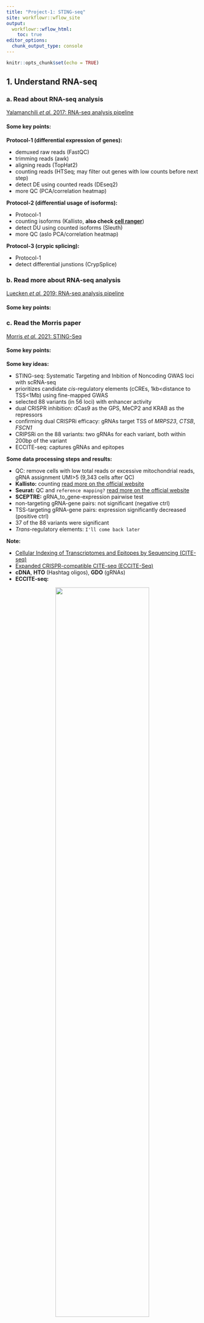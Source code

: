 ```yaml
---
title: "Project-1: STING-seq"
site: workflowr::wflow_site
output:
  workflowr::wflow_html:
    toc: true
editor_options:
  chunk_output_type: console
---
```


```r
knitr::opts_chunk$set(echo = TRUE)
```

## 1. Understand RNA-seq

### a. Read about RNA-seq analysis

[Yalamanchili *et al.* 2017: RNA-seq analysis pipeline](https://chenh19.github.io/rotation2/refs/Yalamanchili_2017.pdf)  

#### Some key points:

**Protocol-1 (differential expression of genes):**  

* demuxed raw reads (FastQC)
* trimming reads (awk)
* aligning reads (TopHat2)
* counting reads (HTSeq; may filter out genes with low counts before next step)
* detect DE using counted reads (DEseq2)
* more QC (PCA/correlation heatmap)

**Protocol-2 (differential usage of isoforms):**  

* Protocol-1
* counting isoforms (Kallisto, **also check [cell ranger](https://support.10xgenomics.com/single-cell-gene-expression/software/pipelines/latest/what-is-cell-ranger)**)
* detect DU using counted isoforms (Sleuth)
* more QC (aslo PCA/correlation heatmap)

**Protocol-3 (crypic splicing):**  

* Protocol-1
* detect differential junstions (CrypSplice)



### b. Read more about RNA-seq analysis

[Luecken *et al.* 2019: RNA-seq analysis pipeline](https://chenh19.github.io/rotation2/refs/Luecken_2019.pdf)  

#### Some key points:



### c. Read the Morris paper

[Morris *et al.* 2021: STING-Seq](https://chenh19.github.io/rotation2/refs/Morris_2020.pdf)  

#### Some key points:

**Some key ideas:**  

* STING-seq: Systematic Targeting and Inbition of Noncoding GWAS loci with scRNA-seq
* prioritizes candidate *cis*-regulatory elements (cCREs, 1kb<distance to TSS<1Mb) using fine-mapped GWAS
* selected 88 variants (in 56 loci) with enhancer activity
* dual CRISPR inhibition: dCas9 as the GPS, MeCP2 and KRAB as the repressors
* confirming dual CRISPRi efficacy: gRNAs target TSS of *MRPS23*, *CTSB*, *FSCN1*
* CRIPSRi on the 88 variants: two gRNAs for each variant, both within 200bp of the variant
* ECCITE-seq: captures gRNAs and epitopes

**Some data processing steps and results:**  

* QC: remove cells with low total reads or excessive mitochondrial reads, gRNA assignment UMI>5 (9,343 cells after QC)
* **Kallisto:** counting [read more on the official website](https://pachterlab.github.io/kallisto/)
* **Seurat:** QC and ```reference mapping?``` [read more on the official website](https://satijalab.org/seurat/)
* **SCEPTRE:** gRNA_to_gene-expression pairwise test
* non-targeting gRNA-gene pairs: not significant (negative ctrl)
* TSS-targeting gRNA-gene pairs: expression significantly decreased (positive ctrl)
* 37 of the 88 variants were significant
* *Trans*-regulatory elements: ```I'll come back later```

**Note:**  

* [Cellular Indexing of Transcriptomes and Epitopes by Sequencing (CITE-seq)](https://cite-seq.com/)
* [Expanded CRISPR-compatible CITE-seq (ECCITE-Seq)](https://cite-seq.com/eccite-seq/)
* **cDNA**, **HTO** (Hashtag oligos), **GDO** (gRNAs)
* **ECCITE-seq:**  

<center>
![](https://citeseq.files.wordpress.com/2018/11/eccite.png){width=70%}
</center>



## 2. Prelim QC for raw STING-seq data

### a. Download all data

**Code:** [```download.sh```](https://raw.githubusercontent.com/chenh19/rotation2/main/code/0_prepare/download.sh)  

### b. Perform FastQC on all fastq files

**Code:** [```fastqc.sh```](https://raw.githubusercontent.com/chenh19/rotation2/main/code/0_prepare/fastqc.sh)  

**SRR14141135:**  

* [SRR14141135_1](https://chenh19.github.io/rotation2/fastqc_reports/SRR14141135_cDNA_Homo_sapiens_1_fastqc.html)  
* [SRR14141135_2](https://chenh19.github.io/rotation2/fastqc_reports/SRR14141135_cDNA_Homo_sapiens_2_fastqc.html)  
  
**SRR14141136:**  

* [SRR14141136_1](https://chenh19.github.io/rotation2/fastqc_reports/SRR14141136_cDNA_Homo_sapiens_1_fastqc.html)  
* [SRR14141136_2](https://chenh19.github.io/rotation2/fastqc_reports/SRR14141136_cDNA_Homo_sapiens_2_fastqc.html)  
  
**SRR14141137:**  

* [SRR14141137_1](https://chenh19.github.io/rotation2/fastqc_reports/SRR14141137_cDNA_Homo_sapiens_1_fastqc.html)  
* [SRR14141137_2](https://chenh19.github.io/rotation2/fastqc_reports/SRR14141137_cDNA_Homo_sapiens_2_fastqc.html)  
  
**SRR14141138:**  

* [SRR14141138_1](https://chenh19.github.io/rotation2/fastqc_reports/SRR14141138_cDNA_Homo_sapiens_1_fastqc.html)  
* [SRR14141138_2](https://chenh19.github.io/rotation2/fastqc_reports/SRR14141138_cDNA_Homo_sapiens_2_fastqc.html)  
  
**SRR14141139:**  

* [SRR14141139_1](https://chenh19.github.io/rotation2/fastqc_reports/SRR14141139_cDNA_Homo_sapiens_1_fastqc.html)  
* [SRR14141139_2](https://chenh19.github.io/rotation2/fastqc_reports/SRR14141139_cDNA_Homo_sapiens_2_fastqc.html)  
  
**SRR14141140:**  

* [SRR14141140_1](https://chenh19.github.io/rotation2/fastqc_reports/SRR14141140_cDNA_Homo_sapiens_1_fastqc.html)  
* [SRR14141140_2](https://chenh19.github.io/rotation2/fastqc_reports/SRR14141140_cDNA_Homo_sapiens_2_fastqc.html)  
  
**SRR14141141:**  

* [SRR14141141_1](https://chenh19.github.io/rotation2/fastqc_reports/SRR14141141_cDNA_Homo_sapiens_1_fastqc.html)  
* [SRR14141141_2](https://chenh19.github.io/rotation2/fastqc_reports/SRR14141141_cDNA_Homo_sapiens_2_fastqc.html)  
  
**SRR14141142:**  

* [SRR14141142_1](https://chenh19.github.io/rotation2/fastqc_reports/SRR14141142_cDNA_Homo_sapiens_1_fastqc.html)  
* [SRR14141142_2](https://chenh19.github.io/rotation2/fastqc_reports/SRR14141142_cDNA_Homo_sapiens_2_fastqc.html)  
  
**SRR14141143:**  

* [SRR14141143_1](https://chenh19.github.io/rotation2/fastqc_reports/SRR14141143_HTO_Homo_sapiens_1_fastqc.html)  
* [SRR14141143_2](https://chenh19.github.io/rotation2/fastqc_reports/SRR14141143_HTO_Homo_sapiens_2_fastqc.html)  
  
**SRR14141144:**  

* [SRR14141144_1](https://chenh19.github.io/rotation2/fastqc_reports/SRR14141144_HTO_Homo_sapiens_1_fastqc.html)  
* [SRR14141144_2](https://chenh19.github.io/rotation2/fastqc_reports/SRR14141144_HTO_Homo_sapiens_2_fastqc.html)  
  
**SRR14141145:**  

* [SRR14141145_1](https://chenh19.github.io/rotation2/fastqc_reports/SRR14141145_GDO_Homo_sapiens_1_fastqc.html)  
* [SRR14141145_2](https://chenh19.github.io/rotation2/fastqc_reports/SRR14141145_GDO_Homo_sapiens_2_fastqc.html)  
  
**SRR14141146:**  

* [SRR14141146_1](https://chenh19.github.io/rotation2/fastqc_reports/SRR14141146_GDO_Homo_sapiens_1_fastqc.html)  
* [SRR14141146_2](https://chenh19.github.io/rotation2/fastqc_reports/SRR14141146_GDO_Homo_sapiens_2_fastqc.html)  
  
  
**A brief summary:**  

* **length:** ```26bp``` or ```57bp``` (**trimmed?**)
* **depth:** ```30-35x```
* **overall quality:** good (within ```~40 bp```)

### d. Kallisto | bustools pipeline

**Code:** [```pip3-kb.sh```](https://raw.githubusercontent.com/chenh19/rotation2/main/code/0_prepare/pip3-kb.sh)  
**Code:** [```anaconda_kallisto.sh```](https://raw.githubusercontent.com/chenh19/rotation2/main/code/0_prepare/anaconda_kallisto.sh)  


## 3. Analyze QC'ed STING-seq data

**Code:** [```overview.R```](https://raw.githubusercontent.com/chenh19/rotation2/main/code/1_overview/overview.R)  

### a. Install packages

**Code:** [```seurat.sh```](https://raw.githubusercontent.com/chenh19/rotation2/main/code/0_prepare/seurat.sh)  

### b. Data overview

**Note: about [sparse matrix](https://slowkow.com/notes/sparse-matrix/)**

```
The [Expression] matrix has: 
- 35,606 rows/genes/targets 
- 686,612 columns/barcodes/cells 
- 24,447,506,872 values in total 
- 82,507,471 values that are non-zero 
- 50,421,358 values that are 1 
- 32,086,113 values that are bigger than 1 
- 3,370,699 values that are bigger than 10 
- 259,734 values that are bigger than 100 
- 2,515 values that are bigger than 1,000 
- 0 values that are bigger than 10,000 
- 0 values that are bigger than 100,000 
 
The [gRNA] matrix has: 
- 210 rows/genes/targets 
- 137,347 columns/barcodes/cells 
- 28,842,870 values in total 
- 2,506,474 values that are non-zero 
- 1,510,919 values that are 1 
- 995,555 values that are bigger than 1 
- 121,554 values that are bigger than 10 
- 41,071 values that are bigger than 100 
- 2,232 values that are bigger than 1,000 
- 20 values that are bigger than 10,000 
- 0 values that are bigger than 100,000 
 
The [Hashtag] matrix has: 
- 4 rows/genes/targets 
- 410,228 columns/barcodes/cells 
- 1,640,912 values in total 
- 739,820 values that are non-zero 
- 409,830 values that are 1 
- 329,990 values that are bigger than 1 
- 218,280 values that are bigger than 10 
- 8,155 values that are bigger than 100 
- 282 values that are bigger than 1,000 
- 46 values that are bigger than 10,000 
- 0 values that are bigger than 100,000 

```

### c. Calculate means and sum non-zero UMI counts

**Code:** [```Expression_barcode_stats.R```](https://raw.githubusercontent.com/chenh19/rotation2/main/code/2_mean_non-zero/Expression_barcode_stats.R)  
**Code:** [```Expression_target_stats.R```](https://raw.githubusercontent.com/chenh19/rotation2/main/code/2_mean_non-zero/Expression_target_stats.R)  

**Code:** [```gRNA_barcode_stats.R```](https://raw.githubusercontent.com/chenh19/rotation2/main/code/2_mean_non-zero/gRNA_barcode_stats.R)  
**Code:** [```gRNA_target_stats.R```](https://raw.githubusercontent.com/chenh19/rotation2/main/code/2_mean_non-zero/gRNA_target_stats.R)  

**Code:** [```Hashtag_barcode_stats.R```](https://raw.githubusercontent.com/chenh19/rotation2/main/code/2_mean_non-zero/Hashtag_barcode_stats.R)  
**Code:** [```Hashtag_target_stats.R```](https://raw.githubusercontent.com/chenh19/rotation2/main/code/2_mean_non-zero/Hashtag_target_stats.R)  

#### Output:

[```Expression_matrix_barcodes_summary.csv```](https://raw.githubusercontent.com/chenh19/rotation2/main/output/Expression/Expression_matrix_barcodes_summary.csv) (pending)  
[```Expression_matrix_targets_summary.csv```](https://raw.githubusercontent.com/chenh19/rotation2/main/output/Expression/Expression_matrix_targets_summary.csv)  

[```gRNA_matrix_barcodes_summary.csv```](https://raw.githubusercontent.com/chenh19/rotation2/main/output/gRNA/gRNA_matrix_barcodes_summary.csv)  
[```gRNA_matrix_targets_summary.csv```](https://raw.githubusercontent.com/chenh19/rotation2/main/output/gRNA/gRNA_matrix_targets_summary.csv)  

[```Hashtag_matrix_barcodes_summary.csv```](https://raw.githubusercontent.com/chenh19/rotation2/main/output/Hashtag/Hashtag_matrix_barcodes_summary.csv)  
[```Hashtag_matrix_targets_summary.csv```](https://raw.githubusercontent.com/chenh19/rotation2/main/output/Hashtag/Hashtag_matrix_targets_summary.csv)  

### d. Expression (cDNA) dataset

#### i) Expression barcodes

**Code:** [```Expression_barcode_dist_plot.R```](https://raw.githubusercontent.com/chenh19/rotation2/main/code/3_dist_cdf/Expression_barcode_dist_plot.R)  

![](https://raw.githubusercontent.com/chenh19/rotation2/main/output/Expression/6_Expression_max_target.png)  
![](https://raw.githubusercontent.com/chenh19/rotation2/main/output/Expression/7_Expression_min_target.png)  
![](https://raw.githubusercontent.com/chenh19/rotation2/main/output/Expression/8_Expression_target_dist.png)  
![](https://raw.githubusercontent.com/chenh19/rotation2/main/output/Expression/9_Expression_target_dist_cdf.png)  
![](https://raw.githubusercontent.com/chenh19/rotation2/main/output/Expression/10_Expression_target_dist_pdf.png)  

#### ii) Expression targets

**Code:** [```Expression_target_dist_plot.R```](https://raw.githubusercontent.com/chenh19/rotation2/main/code/3_dist_cdf/Expression_target_dist_plot.R)  


### e. gRNA dataset

#### i) gRNA barcodes

**Code:** [```gRNA_barcode_dist_plot.R```](https://raw.githubusercontent.com/chenh19/rotation2/main/code/3_dist_cdf/gRNA_barcode_dist_plot.R)  

![](https://raw.githubusercontent.com/chenh19/rotation2/main/output/gRNA/1_gRNA_max_barcode.png)  
![](https://raw.githubusercontent.com/chenh19/rotation2/main/output/gRNA/2_gRNA_min_barcode.png)  
![](https://raw.githubusercontent.com/chenh19/rotation2/main/output/gRNA/3_gRNA_barcode_dist.png)  
![](https://raw.githubusercontent.com/chenh19/rotation2/main/output/gRNA/4_gRNA_barcode_dist_cdf.png)  
![](https://raw.githubusercontent.com/chenh19/rotation2/main/output/gRNA/5_gRNA_barcode_dist_pdf.png)  

#### ii) gRNA targets

**Code:** [```gRNA_target_dist_plot.R```](https://raw.githubusercontent.com/chenh19/rotation2/main/code/3_dist_cdf/gRNA_target_dist_plot.R)  

![](https://raw.githubusercontent.com/chenh19/rotation2/main/output/gRNA/6_gRNA_max_target.png)  
![](https://raw.githubusercontent.com/chenh19/rotation2/main/output/gRNA/7_gRNA_min_target.png)  
![](https://raw.githubusercontent.com/chenh19/rotation2/main/output/gRNA/8_gRNA_target_dist.png)  
![](https://raw.githubusercontent.com/chenh19/rotation2/main/output/gRNA/9_gRNA_target_dist_cdf.png)  
![](https://raw.githubusercontent.com/chenh19/rotation2/main/output/gRNA/10_gRNA_target_dist_pdf.png)  


### f. Hashtag dataset

#### i) Hashtag barcodes

**Code:** [```Hashtag_barcode_dist_plot.R```](https://raw.githubusercontent.com/chenh19/rotation2/main/code/3_dist_cdf/Hashtag_barcode_dist_plot.R)  

![](https://raw.githubusercontent.com/chenh19/rotation2/main/output/Hashtag/1_Hashtag_max_barcode.png)  
![](https://raw.githubusercontent.com/chenh19/rotation2/main/output/Hashtag/2_Hashtag_min_barcode.png)  
![](https://raw.githubusercontent.com/chenh19/rotation2/main/output/Hashtag/3_Hashtag_barcode_dist.png)  
![](https://raw.githubusercontent.com/chenh19/rotation2/main/output/Hashtag/4_Hashtag_barcode_dist_cdf.png)  
![](https://raw.githubusercontent.com/chenh19/rotation2/main/output/Hashtag/5_Hashtag_barcode_dist_pdf.png)  


#### i) Hashtag targets

**Code:** [```Hashtag_target_dist_plot.R```](https://raw.githubusercontent.com/chenh19/rotation2/main/code/3_dist_cdf/Hashtag_target_dist_plot.R)  

![](https://raw.githubusercontent.com/chenh19/rotation2/main/output/Hashtag/6_Hashtag_max_target.png)  
![](https://raw.githubusercontent.com/chenh19/rotation2/main/output/Hashtag/7_Hashtag_min_target.png)  
![](https://raw.githubusercontent.com/chenh19/rotation2/main/output/Hashtag/8_Hashtag_target_dist.png)  
![](https://raw.githubusercontent.com/chenh19/rotation2/main/output/Hashtag/9_Hashtag_target_dist_cdf.png)  
![](https://raw.githubusercontent.com/chenh19/rotation2/main/output/Hashtag/10_Hashtag_target_dist_pdf.png)  





